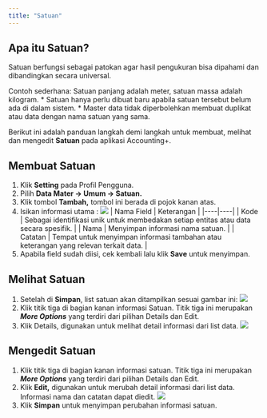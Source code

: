 ```yaml
---
title: "Satuan"
---
```


## Apa itu Satuan? 

Satuan berfungsi sebagai patokan agar hasil pengukuran bisa dipahami dan dibandingkan secara universal.

<Note>
Contoh sederhana: Satuan panjang adalah meter, satuan massa adalah kilogram.
</Note>

<Warning>
* Satuan hanya perlu dibuat baru apabila satuan tersebut belum ada di dalam sistem.
* Master data tidak diperbolehkan membuat duplikat atau data dengan nama satuan yang sama.
</Warning>

Berikut ini adalah panduan langkah demi langkah untuk membuat, melihat dan mengedit **Satuan** pada aplikasi Accounting+.

## Membuat Satuan

1. Klik **Setting** pada Profil Pengguna.
2. Pilih **Data Mater → Umum → Satuan.**
3. Klik tombol **Tambah,** tombol ini berada di pojok kanan atas. 
4. Isikan informasi utama :
    <Frame>
        <img src="/images/unit1.png" />
    </Frame>
    | Nama Field | Keterangan |
    |----|----|
    | Kode | Sebagai identifikasi unik untuk membedakan setiap entitas atau data secara spesifik. |
    | Nama | Menyimpan informasi nama satuan. |
    | Catatan | Tempat untuk menyimpan informasi tambahan atau keterangan yang relevan terkait data. |
5. Apabila field sudah diisi, cek kembali lalu klik **Save** untuk menyimpan.

## Melihat Satuan

1. Setelah di **Simpan**, list satuan akan ditampilkan sesuai gambar ini: 
    <Frame>
        <img src="/images/unit2.png" />
    </Frame>
2. Klik titik tiga di bagian kanan informasi Satuan. Titik tiga ini merupakan ***More Options*** yang terdiri dari pilihan Details dan Edit. 
3. Klik Details, digunakan untuk melihat detail informasi dari list data.
    <Frame>
        <img src="/images/unit3.png" />
    </Frame>

## Mengedit Satuan

1. Klik titik tiga di bagian kanan informasi satuan. Titik tiga ini merupakan ***More Options*** yang terdiri dari pilihan Details dan Edit. 
2. Klik **Edit,** digunakan untuk merubah detail informasi dari list data. Informasi nama dan catatan dapat diedit.
    <Frame>
        <img src="/images/unit4.png" />
    </Frame>
3. Klik **Simpan** untuk menyimpan perubahan informasi satuan.